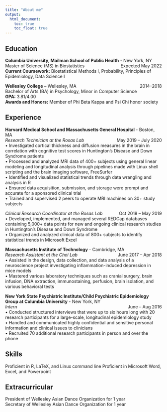 ```yaml
---
title: "About me"
output: 
  html_document:
    toc: true
    toc_float: true
---
```


## Education

**Columbia University, Mailman School of Public Health** - New York, NY [Expected May 2022]{style="float:right"}  
Master of Science (MS) in Biostatistics  		
**Current Coursework:** Biostatistical Methods I, Probability, Principles of Epidemiology, Data Science I 

**Wellesley College** – Wellesley, MA [2014–2018]{style="float:right"}    
Bachelor of Arts (BA) in Psychology, Minor in Computer Science  
**GPA:** 3.81/4.00  
**Awards and Honors:** Member of Phi Beta Kappa and Psi Chi honor society


## Experience

**Harvard Medical School and Massachusetts General Hospital** - Boston, MA  
*Research Technician at the Rosas Lab* [May 2019 – July 2020]{style="float:right"}  
•	Investigated cortical thickness and diffusion measures in the brain in correlation with cognitive test scores in Huntington’s Disease and Down Syndrome patients   
•	Processed and analyzed MRI data of 400+ subjects using general linear modeling and longitudinal analysis through pipelines made with Linux shell scripting and the brain imaging software, FreeSurfer  
•	Identified and visualized statistical trends through data wrangling and analysis in R  
•	Ensured data acquisition, submission, and storage were prompt and accurate for a sponsored clinical trial  
•	Trained and supervised 2 peers to operate MRI machines on 30+ study subjects  

*Clinical Research Coordinator at the Rosas Lab* [Oct 2018 – May 2019]{style="float:right"}  
•	Developed, implemented, and managed several REDCap databases containing 5,000+ data points for new and ongoing clinical research studies in Huntington’s Disease and Down Syndrome  
•	Organized and analyzed clinical data of 800+ subjects to identify statistical trends in Microsoft Excel  

**Massachusetts Institute of Technology** - Cambridge, MA	  
*Research Assistant at the Choi Lab* [June 2017 – Apr 2018]{style="float:right"}    
•	Assisted in the design, data collection, and data analysis of a neuroscience project investigating inflammation-induced depression in mice models  
•	Mastered various laboratory techniques such as cranial surgery, brain infusion, DNA extraction, immunostaining, perfusion, brain isolation, and various behavioral tests 

**New York State Psychiatric Institute/Child Psychiatric Epidemiology Group at Columbia University** - New York, NY  
*Intern* 	[June – Aug 2016]{style="float:right"}  
•	Conducted structured interviews that were up to six hours long with 20 research participants for a large-scale, longitudinal epidemiology study  
•	Handled and communicated highly confidential and sensitive personal information and clinical issues to clinicians  
•	Recruited 70 additional research participants in person and over the phone


## Skills

Proficient in R, LaTeX, and Linux command line
Proficient in Microsoft Word, Excel, and Powerpoint


## Extracurricular

President of Wellesley Asian Dance Organization for 1 year  
Secretary of Wellesley Asian Dance Organization for 1 year